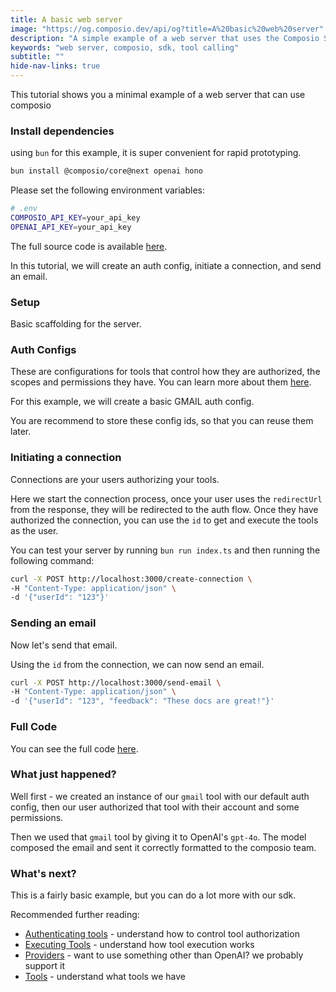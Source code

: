 ```yaml
---
title: A basic web server
image: "https://og.composio.dev/api/og?title=A%20basic%20web%20server"   # image for socials
description: "A simple example of a web server that uses the Composio SDK to call tools."
keywords: "web server, composio, sdk, tool calling"
subtitle: ""
hide-nav-links: true
---
```


This tutorial shows you a minimal example of a web server that can use composio


### Install dependencies

using `bun` for this example, it is super convenient for rapid prototyping.

```bash
bun install @composio/core@next openai hono
```

Please set the following environment variables:

```bash
# .env
COMPOSIO_API_KEY=your_api_key
OPENAI_API_KEY=your_api_key
```

The full source code is available [here](https://github.com/ComposioHQ/composio/blob/next/fern/pages/examples/src/sample-webserver/index.ts).

In this tutorial, we will create an auth config, initiate a connection, and send an email.

### Setup

Basic scaffolding for the server.

<ExampleCode
  src="fern/pages/examples/src/sample-webserver/index.ts"
  startLine={1}
  endLine={10}
  title="Setup"
  highlightStart={9}
  highlightEnd={9}
/>


### Auth Configs

These are configurations for tools that control how they are authorized, the scopes and permissions they have. You can learn more about them [here](/authenticating-tools).

For this example, we will create a basic GMAIL auth config.

You are recommend to store these config ids, so that you can reuse them later.

<ExampleCode
  src="fern/pages/examples/src/sample-webserver/index.ts"
  startLine={12}
  endLine={16}
  title="Auth Configs"
/>


### Initiating a connection

Connections are your users authorizing your tools.

Here we start the connection process, once your user uses the `redirectUrl` from the response, 
they will be redirected to the auth flow. 
Once they have authorized the connection, you can use the `id` to get and execute the tools as the user.

<ExampleCode
  src="fern/pages/examples/src/sample-webserver/index.ts"
  startLine={16}
  endLine={27}
  title="Initiating a connection"
  highlightStart={19}
  highlightEnd={19}
/>

You can test your server by running `bun run index.ts` and then running the following command:

```bash
curl -X POST http://localhost:3000/create-connection \
-H "Content-Type: application/json" \
-d '{"userId": "123"}'
```

### Sending an email

Now let's send that email.

<ExampleCode
  src="fern/pages/examples/src/sample-webserver/index.ts"
  startLine={29}
  endLine={59}
  title="Sending an email"
  highlightStart={56}
  highlightEnd={56}
/>

Using the `id` from the connection, we can now send an email.

```bash
curl -X POST http://localhost:3000/send-email \
-H "Content-Type: application/json" \
-d '{"userId": "123", "feedback": "These docs are great!"}'
```


### Full Code

You can see the full code [here](https://github.com/ComposioHQ/composio/blob/next/fern/pages/examples/src/sample-webserver/index.ts).


### What just happened?

Well first - we created an instance of our `gmail` tool with our default auth config, then our user authorized that tool with their account and some permissions.

Then we used that `gmail` tool by giving it to OpenAI's `gpt-4o`. The model composed the email and sent it correctly formatted to the composio team.

### What's next?

This is a fairly basic example, but you can do a lot more with our sdk.

Recommended further reading:

- [Authenticating tools](/authenticating-tools) - understand how to control tool authorization
- [Executing Tools](/executing-tools) - understand how tool execution works
- [Providers](/providers) - want to use something other than OpenAI? we probably support it
- [Tools](/tools) - understand what tools we have


